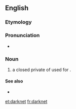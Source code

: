 ==English==

===Etymology===
{{compound|dark|net|lang=en}}

===Pronunciation===
*{{audio|en-uk-darknet.ogg|Audio (UK)|lang=en}}

===Noun===
{{wikipedia}}
{{en-noun}}

#{{context|network|computing|lang=en}} a closed private {{l/en|network}} of {{l/en|computers}} used for {{l/en|file sharing}}.

====See also====
*{{l/en|Dark Web}}


[[et:darknet]]
[[fr:darknet]]